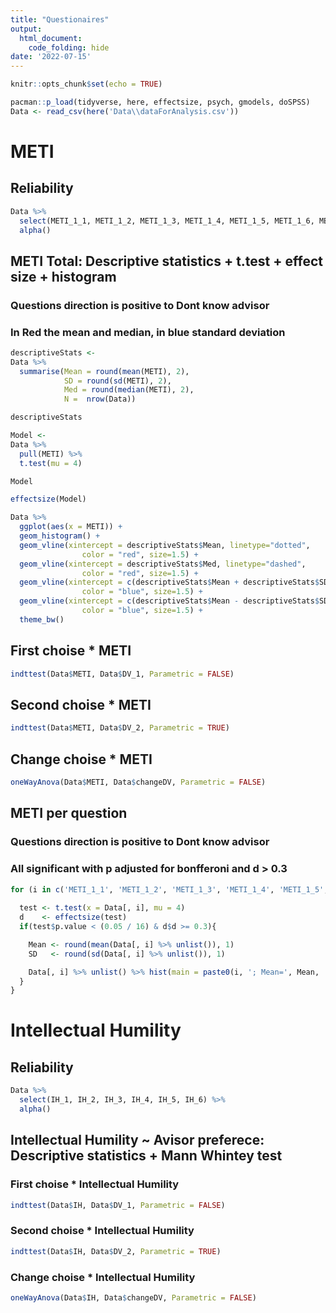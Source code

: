 ```yaml
---
title: "Questionaires"
output:
  html_document:
    code_folding: hide
date: '2022-07-15'
---
```


```r
knitr::opts_chunk$set(echo = TRUE)
```

```r
pacman::p_load(tidyverse, here, effectsize, psych, gmodels, doSPSS)
Data <- read_csv(here('Data\\dataForAnalysis.csv'))

```

# METI
## Reliability
```r
Data %>% 
  select(METI_1_1, METI_1_2, METI_1_3, METI_1_4, METI_1_5, METI_1_6, METI_1_7, METI_1_8, METI_2_1, METI_2_2, METI_2_3, METI_2_4, METI_2_5, METI_2_6, METI_2_7, METI_2_8) %>% 
  alpha()
```

## METI Total: Descriptive statistics + t.test + effect size + histogram
### Questions direction is positive to Dont know advisor
### In Red the mean and median, in blue standard deviation
```r


descriptiveStats <- 
Data %>% 
  summarise(Mean = round(mean(METI), 2),
            SD = round(sd(METI), 2),
            Med = round(median(METI), 2),
            N =  nrow(Data))

descriptiveStats

Model <- 
Data %>% 
  pull(METI) %>% 
  t.test(mu = 4)

Model

effectsize(Model)

Data %>% 
  ggplot(aes(x = METI)) + 
  geom_histogram() + 
  geom_vline(xintercept = descriptiveStats$Mean, linetype="dotted", 
                color = "red", size=1.5) + 
  geom_vline(xintercept = descriptiveStats$Med, linetype="dashed", 
                color = "red", size=1.5) +
  geom_vline(xintercept = c(descriptiveStats$Mean + descriptiveStats$SD), linetype="dotted", 
                color = "blue", size=1.5) + 
  geom_vline(xintercept = c(descriptiveStats$Mean - descriptiveStats$SD), linetype="dotted", 
                color = "blue", size=1.5) + 
  theme_bw()
```

## First choise * METI 
```r
indttest(Data$METI, Data$DV_1, Parametric = FALSE)
```

## Second choise * METI 
```r
indttest(Data$METI, Data$DV_2, Parametric = TRUE)
```

## Change choise * METI 
```r
oneWayAnova(Data$METI, Data$changeDV, Parametric = FALSE)
```

## METI per question
### Questions direction is positive to Dont know advisor
### All significant with p adjusted for bonfferoni and d > 0.3
```r

for (i in c('METI_1_1', 'METI_1_2', 'METI_1_3', 'METI_1_4', 'METI_1_5', 'METI_1_6', 'METI_1_7', 'METI_1_8', 'METI_2_1', 'METI_2_2', 'METI_2_3', 'METI_2_4', 'METI_2_5', 'METI_2_6', 'METI_2_7', 'METI_2_8')) {
  
  test <- t.test(x = Data[, i], mu = 4)
  d    <- effectsize(test)
  if(test$p.value < (0.05 / 16) & d$d >= 0.3){

    Mean <- round(mean(Data[, i] %>% unlist()), 1)
    SD   <- round(sd(Data[, i] %>% unlist()), 1)

    Data[, i] %>% unlist() %>% hist(main = paste0(i, '; Mean=', Mean, ', SD=', SD, ', d=', round(d$d, 2)))
  }
}

```

# Intellectual Humility
## Reliability
```r
Data %>% 
  select(IH_1, IH_2, IH_3, IH_4, IH_5, IH_6) %>% 
  alpha()
```

## Intellectual Humility ~ Avisor preferece: Descriptive statistics + Mann Whintey test
### First choise * Intellectual Humility 
```r
indttest(Data$IH, Data$DV_1, Parametric = FALSE)
```

### Second choise * Intellectual Humility 
```r
indttest(Data$IH, Data$DV_2, Parametric = TRUE)
```

### Change choise * Intellectual Humility 
```r
oneWayAnova(Data$IH, Data$changeDV, Parametric = FALSE)
```
